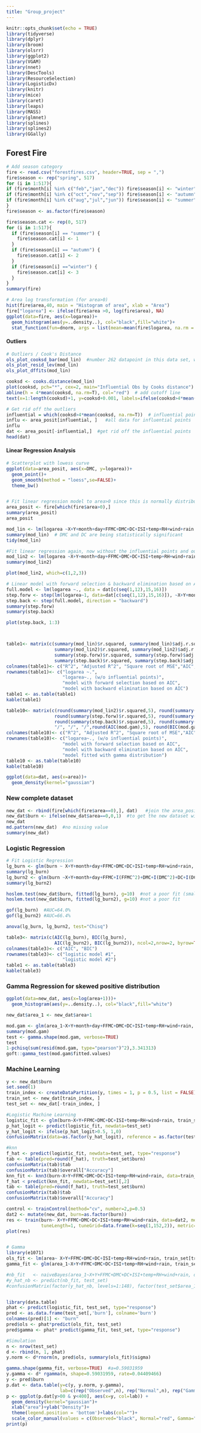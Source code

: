 ```yaml
---
title: "Group_project"
---
```


```r
knitr::opts_chunk$set(echo = TRUE)
library(tidyverse)
library(dplyr)
library(broom)
library(olsrr)
library(ggplot2)
library(VGAM)
library(nnet)
library(DescTools)
library(ResourceSelection)
library(LogisticDx)
library(knitr)
library(mice)
library(caret)
library(leaps)
library(MASS)
library(glmnet)
library(splines)
library(splines2)
library(GGally)
```

## Forest Fire
```r
# Add season category 
fire <- read.csv("forestfires.csv", header=TRUE, sep = ",")
fire$season <- rep("spring", 517)
for (i in 1:517){
if (fire$month[i] %in% c("feb","jan","dec")) fire$season[i] <- "winter"
if (fire$month[i] %in% c("oct","nov","sep")) fire$season[i] <- "autumn"
if (fire$month[i] %in% c("aug","jul","jun")) fire$season[i] <- "summer"
}
fire$season <- as.factor(fire$season)

fire$season.cat <- rep(0, 517)
for (i in 1:517){
  if (fire$season[i] == "summer") {
    fire$season.cat[i] <- 1
  }
  if (fire$season[i] == "autumn") {
    fire$season.cat[i] <- 2
  }
  if (fire$season[i] =="winter") {
    fire$season.cat[i] <- 3
  }
}
summary(fire)
```



```r
# Area log transformation (for area>0)
hist(fire$area,40, main = "Histogram of area", xlab = "Area")
fire["logarea"] <- ifelse(fire$area >0, log(fire$area), NA)
ggplot(data=fire, aes(x=logarea))+
  geom_histogram(aes(y=..density..), col="black",fill="white")+
  stat_function(fun=dnorm, args = list(mean=mean(fire$logarea, na.rm = TRUE), sd = sd(fire$logarea, na.rm=TRUE)),col="red")
```




#### Outliers
```r
# Outliers / Cook's Distance
ols_plot_cooksd_bar(mod_lin)  #number 262 datapoint in this data set, which is id=500
ols_plot_resid_lev(mod_lin)
ols_plot_dffits(mod_lin)

cooksd <- cooks.distance(mod_lin)
plot(cooksd, pch="*", cex=2, main="Influential Obs by Cooks distance")  # plot cook's distance
abline(h = 4*mean(cooksd, na.rm=T), col="red")  # add cutoff line
text(x=1:length(cooksd)+1, y=cooksd+0.001, labels=ifelse(cooksd>4*mean(cooksd, na.rm=T),names(cooksd),""), col="red")

# Get rid off the outliers
influential = which(cooksd>4*mean(cooksd, na.rm=T))  # influential points
influ <- area_posit[influential, ]   #all data for influential points
influ
dat <- area_posit[-influential,]  #get rid off the influential points
head(dat)
```




#### Linear Regression Analysis
```r
# Scatterplot with lowess curve
ggplot(data=area_posit, aes(x=DMC, y=logarea))+
  geom_point()+
  geom_smooth(method = "loess",se=FALSE)+
  theme_bw()


# Fit linear regression model to area>0 since this is normally distributed
area_posit <- fire[which(fire$area>0),]
summary(area_posit)
area_posit

mod_lin <- lm(logarea ~X+Y+month+day+FFMC+DMC+DC+ISI+temp+RH+wind+rain, data=area_posit[c(seq(1,12),15,16)])
summary(mod_lin)  # DMC and DC are being statistically significant 
tidy(mod_lin)

#Fit linear regression again, now without the influential points and outliers
mod_lin2 <- lm(logarea ~X+Y+month+day+FFMC+DMC+DC+ISI+temp+RH+wind+rain, data=dat)
summary(mod_lin2)

plot(mod_lin2, which=c(1,2,3))
```





```r
# Linear model with forward selection & backward elimination based on AIC
full.model <- lm(logarea ~., data = dat[c(seq(1,12),15,16)])
step.forw <- step(lm(logarea~1, data=dat[c(seq(1,12),15,16)]), ~X+Y+month+day+FFMC+DMC+DC+ISI+temp+RH+wind+rain, direction = "forward")
step.back <- step(full.model, direction = "backward")
summary(step.forw)
summary(step.back)

plot(step.back, 1:3)



table1<- matrix(c(summary(mod_lin)$r.squared, summary(mod_lin)$adj.r.squared, sqrt(mean(mod_lin$residuals^2)),AIC(mod_lin), BIC(mod_lin),
                  summary(mod_lin2)$r.squared, summary(mod_lin2)$adj.r.squared, sqrt(mean(mod_lin2$residuals^2)),AIC(mod_lin2), BIC(mod_lin2),
                  summary(step.forw)$r.squared, summary(step.forw)$adj.r.squared, sqrt(mean(step.forw$residuals^2)),AIC(step.forw), BIC(step.forw),
                  summary(step.back)$r.squared, summary(step.back)$adj.r.squared, sqrt(mean(step.back$residuals^2)),AIC(step.back), BIC(step.back)), ncol=5,nrow=4, byrow=TRUE)
colnames(table1)<- c("R^2", "Adjusted R^2", "Square root of MSE","AIC", "BIC")
rownames(table1)<- c("logarea ~.",
                     "logarea~., (w/o influential points)",
                     "model with forward selection based on AIC",
                     "model with backward elimination based on AIC")
table1 <- as.table(table1)
kable(table1)
```

```r
table10<- matrix(c(round(summary(mod_lin2)$r.squared,5), round(summary(mod_lin2)$adj.r.squared,5), round(sqrt(mean(mod_lin2$residuals^2)),5),round(AIC(mod_lin2),5), round(BIC(mod_lin2),5),
                  round(summary(step.forw)$r.squared,5), round(summary(step.forw)$adj.r.squared,5), round(sqrt(mean(step.forw$residuals^2)),5),round(AIC(step.forw),5), round(BIC(step.forw),5),
                  round(summary(step.back)$r.squared,5), round(summary(step.back)$adj.r.squared,5), round(sqrt(mean(step.back$residuals^2)),5),round(AIC(step.back),5), round(BIC(step.back),5),
                  "/", "/", "/",round(AIC(mod.gam),5), round(BIC(mod.gam),5)), ncol=5,nrow=4, byrow=TRUE)
colnames(table10)<- c("R^2", "Adjusted R^2", "Square root of MSE","AIC", "BIC")
rownames(table10)<- c("logarea~., (w/o influential points)",
                     "model with forward selection based on AIC",
                     "model with backward elimination based on AIC",
                     "model fitted with gamma distribution")
table10 <- as.table(table10)
kable(table10)
```

```r
ggplot(data=dat, aes(x=area))+
  geom_density(kernel="gaussian")
```




### New complete dataset
```r
new_dat <- rbind(fire[which(fire$area==0),], dat)   #join the area_positive w/o influential points to the data w/ area=0
new_dat$burn <- ifelse(new_dat$area==0,0,1)  #to get the new dataset without the influential points
new_dat
md.pattern(new_dat)  #no missing value
summary(new_dat)
```





### Logistic Regression
```r
# Fit Logistic Regression
lg_burn <- glm(burn ~ X+Y+month+day+FFMC+DMC+DC+ISI+temp+RH+wind+rain, family=binomial(link = "logit"),data=new_dat)
summary(lg_burn)
lg_burn2 <- glm(burn ~X+Y+month+day+FFMC+I(FFMC^2)+DMC+I(DMC^2)+DC+I(DC^2)+ISI+temp+I(temp^2)+RH+wind+rain+I(rain^2), family=binomial(link = "logit"), data=new_dat)
summary(lg_burn2)

hoslem.test(new_dat$burn, fitted(lg_burn), g=10)  #not a poor fit (small P-value, poor fit, H0:good fit)
hoslem.test(new_dat$burn, fitted(lg_burn2), g=10) #not a poor fit

gof(lg_burn)  #AUC=64.0%
gof(lg_burn2) #AUC=66.4%

anova(lg_burn, lg_burn2, test="Chisq")
```


```r
table3<- matrix(c(AIC(lg_burn), BIC(lg_burn),
                  AIC(lg_burn2), BIC(lg_burn2)), ncol=2,nrow=2, byrow=TRUE)
colnames(table3)<- c("AIC", "BIC")
rownames(table3)<- c("logistic model #1",
                     "logistic model #2")
table1 <- as.table(table3)
kable(table3)
```



### Gamma Regression for skewed positive distribution 
```r
ggplot(data=new_dat, aes(x=log(area+1)))+
  geom_histogram(aes(y=..density..), col="black",fill="white")

new_dat$area_1 <- new_dat$area+1

mod.gam <- glm(area_1~X+Y+month+day+FFMC+DMC+DC+ISI+temp+RH+wind+rain, data=new_dat, family = Gamma(link = "log"))
summary(mod.gam)
test <- gamma.shape(mod.gam, verbose=TRUE)
test
1-pchisq(sum(resid(mod.gam, type="pearson")^2),3.341313)
goft::gamma_test(mod.gam$fitted.values)
```

### Machine Learning
```r
y <- new_dat$burn
set.seed(1)
train_index <- createDataPartition(y, times = 1, p = 0.5, list = FALSE)
train_set <- new_dat[train_index, ]
test_set <- new_dat[-train_index, ]

#Logistic Machine Learning
logistic_fit <- glm(burn~X+Y+FFMC+DMC+DC+ISI+temp+RH+wind+rain, train_set, family=binomial(link = "logit"))
p_hat_logit <- predict(logistic_fit, newdata=test_set)
y_hat_logit <- ifelse(p_hat_logit>0.5, 1,0)
confusionMatrix(data=as.factor(y_hat_logit), reference = as.factor(test_set$burn))  #0.528

#knn
f_hat <- predict(logistic_fit, newdata=test_set, type="response")
tab <- table(pred=round(f_hat), truth=test_set$burn)
confusionMatrix(tab)$tab
confusionMatrix(tab)$overall["Accuracy"]
knn_fit <- knn3(burn~X+Y+FFMC+DMC+DC+ISI+temp+RH+wind+rain, data=train_set,k=7)
f_hat < predict(knn_fit, newdata=test_set)[,2]
tab <- table(pred=round(f_hat), truth=test_set$burn)
confusionMatrix(tab)$tab
confusionMatrix(tab)$overall["Accuracy"]

control <- trainControl(method="cv", number=2,p=0.5)
dat2 <- mutate(new_dat, burn=as.factor(burn)) 
res <- train(burn~ X+Y+FFMC+DMC+DC+ISI+temp+RH+wind+rain, data=dat2, method="knn", trControl=control,
             tuneLength=1, tuneGrid=data.frame(k=seq(1,152,2)), metric="Accuracy")
plot(res)


# Gamma
library(e1071)
ols_fit <- lm(area~ X+Y+FFMC+DMC+DC+ISI+temp+RH+wind+rain, train_set[train_set$area>0,])
gamma_fit <- glm(area_1~X+Y+FFMC+DMC+DC+ISI+temp+RH+wind+rain, train_set,family = Gamma(link = 'log'))

#nb_fit   <- naiveBayes(area_1~X+Y+FFMC+DMC+DC+ISI+temp+RH+wind+rain, data = train_set)
#y_hat_nb <- predict(nb_fit, test_set)
#confusionMatrix(factor(y_hat_nb, levels=1:148), factor(test_set$area_1, levels=1:148))



```

```r
library(data.table)
phat <- predict(logistic_fit, test_set, type="response")
pred <- as.data.frame(test_set[,'burn'], colname='burn')
colnames(pred)[1] <- "burn"
pred$ols <- phat*predict(ols_fit, test_set)
pred$gamma <- phat* predict(gamma_fit, test_set, type="response")

#Simulation
n <- nrow(test_set)
d <- rbind(n, 1, phat)
y.norm <- d*rnorm(n, pred$ols, summary(ols_fit)$sigma)

gamma.shape(gamma_fit, verbose=TRUE)  #a=0.59031959
y.gamma <- d* rgamma(n, shape=0.59031959, rate=0.04409466)
y <- pred$burn
p.dat <- data.table(y=c(y, y.norm, y.gamma), 
                    lab=c(rep("Observed",n), rep("Normal",n), rep("Gamma",n)))
p <- ggplot(p.dat[y>00 & y<400], aes(x=y, col=lab)) +
  geom_density(kernel="gaussian")+
  xlab("area")+ylab("Density")+
  theme(legend.position = 'bottom')+labs(col="")+
  scale_color_manual(values = c(Observed="black", Normal="red", Gamma="blue"))
print(p)
```






































